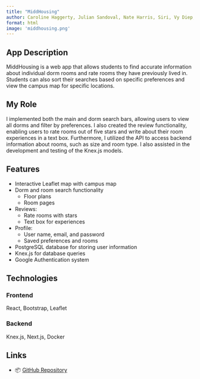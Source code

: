 ```yaml
---
title: "MiddHousing"
author: Caroline Haggerty, Julian Sandoval, Nate Harris, Siri, Vy Diep, Emmanuel Towner
format: html
image: 'middhousing.png'
---
```


## App Description
MiddHousing is a web app that allows students to find accurate information about individual dorm rooms and rate rooms they have previously lived in. Students can also sort their searches based on specific preferences and view the campus map for specific locations.

## My Role
I implemented both the main and dorm search bars, allowing users to view all dorms and filter by preferences. I also created the review functionality, enabling users to rate rooms out of five stars and write about their room experiences in a text box. Furthermore, I utilized the API to access backend information about rooms, such as size and room type. I also assisted in the development and testing of the Knex.js models.

## Features
- Interactive Leaflet map with campus map
- Dorm and room search functionality
    - Floor plans
    - Room pages
- Reviews:
    - Rate rooms with stars
    - Text box for experiences
- Profile:
    - User name, email, and password
    - Saved preferences and rooms
- PostgreSQL database for storing user information
- Knex.js for database queries
- Google Authentication system

## Technologies

### Frontend
React, Bootstrap, Leaflet

### Backend
Knex.js, Next.js, Docker

## Links
- 📦  [GitHub Repository](https://github.com/csci312a-f23/project-ellen)

